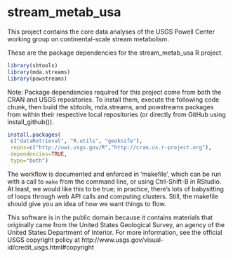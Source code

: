 # stream_metab_usa

This project contains the core data analyses of the USGS Powell Center working group on continental-scale stream metabolism.

These are the package dependencies for the stream_metab_usa R project.
```r
library(sbtools)
library(mda.streams)
library(powstreams)
```

Note: Package dependencies required for this project come from both the CRAN 
and USGS repositories. To install them, execute the following code chunk, 
then build the sbtools, mda.streams, and powstreams packages from within 
their respective local repositories (or directly from GitHub using 
install_github()).

```r
install.packages(
 c("dataRetrieval", "R.utils", "geoknife"), 
 repos=c("http://owi.usgs.gov/R","http://cran.us.r-project.org"),
 dependencies=TRUE,
 type="both")
```

The workflow is documented and enforced in 'makefile', which can be run with a call to `make` from the command line, or using Ctrl-Shift-B in RStudio. At least, we would like this to be true; in practice, there's lots of babysitting of loops through web API calls and computing clusters. Still, the makefile should give you an idea of how we want things to flow.

This software is in the public domain because it contains materials that originally came from the United States Geological Survey, an agency of the United States Department of Interior. For more information, see the official USGS copyright policy at http://www.usgs.gov/visual-id/credit_usgs.html#copyright
